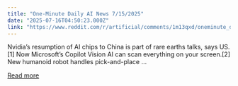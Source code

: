 ```yaml
---
title: "One-Minute Daily AI News 7/15/2025"
date: "2025-07-16T04:50:23.000Z"
link: "https://www.reddit.com/r/artificial/comments/1m13qxd/oneminute_daily_ai_news_7152025/"
---
```


Nvidia’s resumption of AI chips to China is part of rare earths talks, says US.[1]
 Now Microsoft’s Copilot Vision AI can scan everything on your screen.[2]
 New humanoid robot handles pick-and-place ...

[Read more](https://www.reddit.com/r/artificial/comments/1m13qxd/oneminute_daily_ai_news_7152025/)
